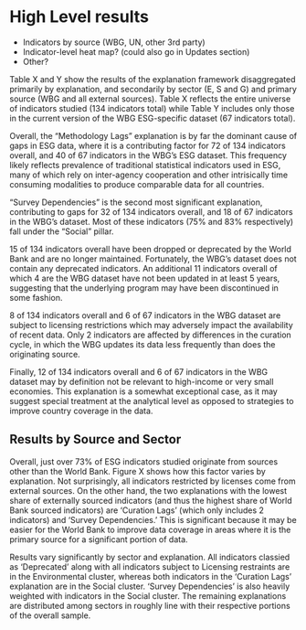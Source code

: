 # High Level results

* Indicators by source (WBG, UN, other 3rd party)
* Indicator-level heat map? (could also go in Updates section)
* Other?

Table X  and Y show the results of the explanation framework disaggregated
primarily by explanation, and secondarily by sector (E, S and G) and
primary source (WBG and all external sources).  Table X reflects the
entire universe of indicators studied (134 indicators total) while Table Y includes only those
in the current version of the WBG ESG-specific dataset (67 indicators total).

Overall, the "Methodology Lags" explanation is by far the dominant cause of gaps in ESG data,
where it is a contributing factor for 72 of 134 indicators overall, and 40 of 67 indicators in the
WBG's ESG dataset. This frequency likely reflects prevalence of traditional statistical indicators
used in ESG, many of which rely on inter-agency cooperation and other intrisically time consuming
modalities to produce comparable data for all countries.

"Survey Dependencies" is the second most significant explanation, contributing to gaps for 32 of
134 indicators overall, and 18 of 67 indicators in the WBG's dataset. Most of these indicators
(75% and 83% respectively) fall under the "Social" pillar.

15 of 134 indicators overall have been dropped or deprecated by the World Bank and are no longer
maintained. Fortunately, the WBG's dataset does not contain any deprecated indicators. An
additional 11 indicators overall of which 4 are the WBG dataset have not been updated in
at least 5 years, suggesting that the underlying program may have been discontinued in some
fashion.

8 of 134 indicators overall and 6 of 67 indicators in the WBG dataset are subject to licensing
restrictions which may adversely impact the availability of recent data. Only 2 indicators are
affected by differences in the curation cycle, in which the WBG updates its data less frequently
than does the originating source.

Finally, 12 of 134 indicators overall and 6 of 67 indicators in the WBG dataset may by
definition not be relevant to high-income or very small economies. This explanation is a
somewhat exceptional case, as it may suggest special treatment at the analytical level
as opposed to strategies to improve country coverage in the data.

## Results by Source and Sector ##

Overall, just over 73% of ESG indicators studied originate from sources other than the World Bank.
Figure X shows how this factor varies by explanation. Not surprisingly, all indicators restricted
by licenses come from external sources. On the other hand, the two explanations with the lowest
share of externally sourced indicators (and thus the highest share of World Bank sourced indicators)
are 'Curation Lags' (which only includes 2 indicators) and 'Survey Dependencies.' This is significant
because it may be easier for the World Bank to improve data coverage in areas where it is the primary
source for a significant portion of data.

Results vary significantly by sector and explanation. All indicators classied as 'Deprecated' along
with all indicators subject to Licensing restraints are in the Environmental cluster, whereas both
indicators in the 'Curation Lags' explanation are in the Social cluster. 'Survey Dependencies' is also heavily
weighted with indicators in the Social cluster. The remaining explanations are distributed 
among sectors in roughly line with their respective portions of the overall sample.
